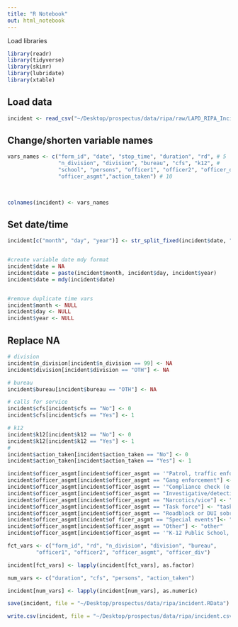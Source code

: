 ```yaml
---
title: "R Notebook"
out: html_notebook
---
```


Load libraries
```r
library(readr)
library(tidyverse)
library(skimr)
library(lubridate)
library(xtable)
```


## Load data 
```r
incident <- read_csv("~/Desktop/prospectus/data/ripa/raw/LAPD_RIPA_Incident.csv")
```






## Change/shorten variable names
```r
vars_names <- c("form_id", "date", "stop_time", "duration", "rd", # 5
                "n_division", "division", "bureau", "cfs", "k12", #
                "school", "persons", "officer1", "officer2", "officer_div", 
                "officer_asgmt","action_taken") # 10
              
               

colnames(incident) <- vars_names
```




## Set date/time 
```r
incident[c("month", "day", "year")] <- str_split_fixed(incident$date, "/", 3)


#create variable date mdy format
incident$date = NA
incident$date = paste(incident$month, incident$day, incident$year)
incident$date = mdy(incident$date)


#remove duplicate time vars
incident$month <- NULL
incident$day <- NULL
incident$year <- NULL 
```




## Replace NA
```r
# division
incident$n_division[incident$n_division == 99] <- NA
incident$division[incident$division == "OTH"] <- NA

# bureau
incident$bureau[incident$bureau == "OTH"] <- NA

# calls for service
incident$cfs[incident$cfs == "No"] <- 0
incident$cfs[incident$cfs == "Yes"] <- 1

# k12
incident$k12[incident$k12 == "No"] <- 0
incident$k12[incident$k12 == "Yes"] <- 1
#
incident$action_taken[incident$action_taken == "No"] <- 0
incident$action_taken[incident$action_taken == "Yes"] <- 1
```





```r
incident$officer_asgmt[incident$officer_asgmt == '"Patrol, traffic enforcement, field operations"'] <- "traffic"
incident$officer_asgmt[incident$officer_asgmt == "Gang enforcement"] <- "gangs"
incident$officer_asgmt[incident$officer_asgmt == '"Compliance check (e.g., parole/probation/PRCS/mandatory supervision)"'] <- "compliance" 
incident$officer_asgmt[incident$officer_asgmt == "Investigative/detective"] <- "investigation"
incident$officer_asgmt[incident$officer_asgmt == "Narcotics/vice"] <- "narcotics"
incident$officer_asgmt[incident$officer_asgmt == "Task force"] <- "task_force"
incident$officer_asgmt[incident$officer_asgmt == "Roadblock or DUI sobriety checkpoint"] <- "sobriety_checkpoint"
incident$officer_asgmt[incident$of ficer_asgmt == "Special events"]<- "special_events"
incident$officer_asgmt[incident$officer_asgmt == "Other"] <- "other"
incident$officer_asgmt[incident$officer_asgmt == '"K-12 Public School, including school resource officer or school police officer"'] <- "other" 
```






```r
fct_vars <- c("form_id", "rd", "n_division", "division", "bureau", 
         "officer1", "officer2", "officer_asgmt", "officer_div")

incident[fct_vars] <- lapply(incident[fct_vars], as.factor)

```


```r
num_vars <- c("duration", "cfs", "persons", "action_taken")

incident[num_vars] <- lapply(incident[num_vars], as.numeric)
```




```r
save(incident, file = "~/Desktop/prospectus/data/ripa/incident.RData")

write.csv(incident, file = "~/Desktop/prospectus/data/ripa/incident.csv")
```















































